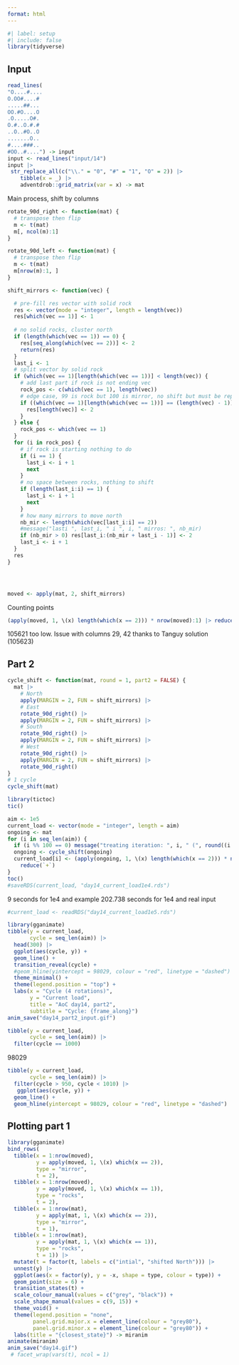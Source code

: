 ```yaml
---
format: html
---
```


```r
#| label: setup
#| include: false
library(tidyverse)
```

## Input

```r
read_lines(
"O....#....
O.OO#....#
.....##...
OO.#O....O
.O.....O#.
O.#..O.#.#
..O..#O..O
.......O..
#....###..
#OO..#....") -> input
input <- read_lines("input/14")
input |> 
 str_replace_all(c("\\." = "0", "#" = "1", "O" = 2)) |> 
    tibble(x = _) |> 
    adventdrob::grid_matrix(var = x) -> mat
```

Main process, shift by columns

```r

rotate_90d_right <- function(mat) {
  # transpose then flip
  m <- t(mat)
  m[, ncol(m):1]
}

rotate_90d_left <- function(mat) {
  # transpose then flip
  m <- t(mat)
  m[nrow(m):1, ]
}

shift_mirrors <- function(vec) {

  # pre-fill res vector with solid rock
  res <- vector(mode = "integer", length = length(vec))
  res[which(vec == 1)] <- 1
  
  # no solid rocks, cluster north
  if (length(which(vec == 1)) == 0) {
    res[seq_along(which(vec == 2))] <- 2
    return(res)
  }
  last_i <- 1
  # split vector by solid rock
  if (which(vec == 1)[length(which(vec == 1))] < length(vec)) {
    # add last part if rock is not ending vec
    rock_pos <- c(which(vec == 1), length(vec))
    # edge case, 99 is rock but 100 is mirror, no shift but must be reported
    if ((which(vec == 1)[length(which(vec == 1))] == (length(vec) - 1)) & vec[length(vec)] == 2) {
      res[length(vec)] <- 2
    }
  } else {
    rock_pos <- which(vec == 1)
  }
  for (i in rock_pos) {
    # if rock is starting nothing to do
    if (i == 1) {
      last_i <- i + 1
      next
    }
    # no space between rocks, nothing to shift
    if (length(last_i:i) == 1) {
      last_i <- i + 1
      next
    }
    # how many mirrors to move north
    nb_mir <- length(which(vec[last_i:i] == 2))
    #message("lasti ", last_i, " i ", i, " mirros: ", nb_mir)
    if (nb_mir > 0) res[last_i:(nb_mir + last_i - 1)] <- 2
    last_i <- i + 1
  }
  res
}




moved <- apply(mat, 2, shift_mirrors)

```

Counting points

```r
(apply(moved, 1, \(x) length(which(x == 2))) * nrow(moved):1) |> reduce(`+`)
```

105621 too low. Issue with columns 29, 42 thanks to Tanguy solution (105623)


## Part 2


```r
cycle_shift <- function(mat, round = 1, part2 = FALSE) {
  mat |> 
    # North
    apply(MARGIN = 2, FUN = shift_mirrors) |> 
    # East
    rotate_90d_right() |> 
    apply(MARGIN = 2, FUN = shift_mirrors) |> 
    # South
    rotate_90d_right() |> 
    apply(MARGIN = 2, FUN = shift_mirrors) |> 
    # West
    rotate_90d_right() |> 
    apply(MARGIN = 2, FUN = shift_mirrors) |> 
    rotate_90d_right()
}
# 1 cycle
cycle_shift(mat)
```



```r

library(tictoc)
tic()

aim <- 1e5
current_load <- vector(mode = "integer", length = aim)
ongoing <- mat
for (i in seq_len(aim)) {
  if (i %% 100 == 0) message("treating iteration: ", i, " (", round((i / aim) * 100, 2),"%)")
  ongoing <- cycle_shift(ongoing)
  current_load[i] <- (apply(ongoing, 1, \(x) length(which(x == 2))) * nrow(ongoing):1) |> 
    reduce(`+`)
}
toc()
#saveRDS(current_load, "day14_current_load1e4.rds")

```

9 seconds for 1e4 and example
202.738 seconds for 1e4 and real input

```r
#current_load <- readRDS("day14_current_load1e5.rds")

library(gganimate)
tibble(y = current_load,
       cycle = seq_len(aim)) |> 
  head(300) |> 
  ggplot(aes(cycle, y)) +
  geom_line() +
  transition_reveal(cycle) +
  #geom_hline(yintercept = 98029, colour = "red", linetype = "dashed") +
  theme_minimal() +
  theme(legend.position = "top") +
  labs(x = "Cycle (4 rotations)",
       y = "Current load",
       title = "AoC day14, part2",
       subtitle = "Cycle: {frame_along}")
anim_save("day14_part2_input.gif")

```


```r
tibble(y = current_load,
       cycle = seq_len(aim)) |> 
  filter(cycle == 1000)
```


 98029


```r
tibble(y = current_load,
       cycle = seq_len(aim)) |> 
  filter(cycle > 950, cycle < 1010) |> 
   ggplot(aes(cycle, y)) +
  geom_line() +
  geom_hline(yintercept = 98029, colour = "red", linetype = "dashed") 
```



## Plotting part 1


```r
library(gganimate)
bind_rows(
  tibble(x = 1:nrow(moved),
         y = apply(moved, 1, \(x) which(x == 2)),
         type = "mirror",
         t = 2),
  tibble(x = 1:nrow(moved),
         y = apply(moved, 1, \(x) which(x == 1)),
         type = "rocks",
         t = 2),
  tibble(x = 1:nrow(mat),
         y = apply(mat, 1, \(x) which(x == 2)),
         type = "mirror",
         t = 1),
  tibble(x = 1:nrow(mat),
         y = apply(mat, 1, \(x) which(x == 1)),
         type = "rocks",
         t = 1)) |> 
  mutate(t = factor(t, labels = c("intial", "shifted North"))) |> 
  unnest(y) |> 
  ggplot(aes(x = factor(y), y = -x, shape = type, colour = type)) +
  geom_point(size = 6) +
  transition_states(t) +
  scale_colour_manual(values = c("grey", "black")) +
  scale_shape_manual(values = c(9, 15)) +
  theme_void() +
  theme(legend.position = "none",
        panel.grid.major.x = element_line(colour = "grey80"),
        panel.grid.minor.x = element_line(colour = "grey80")) +
  labs(title = "{closest_state}") -> miranim
animate(miranim)
anim_save("day14.gif")
 # facet_wrap(vars(t), ncol = 1)
```
